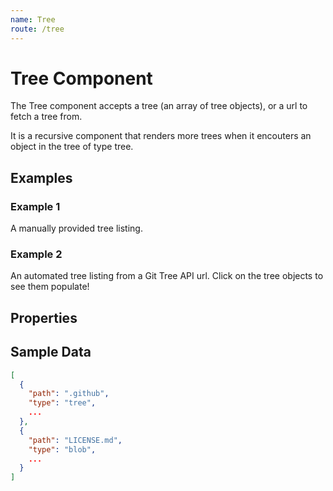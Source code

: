 ```yaml
---
name: Tree
route: /tree
---
```



# Tree Component

The Tree component accepts a tree (an array of tree objects),
or a url to fetch a tree from.

It is a recursive component that renders more trees when it encouters
an object in the tree of type tree.

## Examples

### Example 1

A manually provided tree listing.

<Playground>
<Paper>
  <Tree
    selected
    tree={[
      {
        "path": ".github",
        "type": "tree",
        "tree": [
          {
            "path": "config",
            "type": "blob",
          },
        ]
      },
      {
        "path": "LICENSE.md",
        "type": "blob",
      }
    ]}
  />
</Paper>
</Playground>

### Example 2

An automated tree listing from a Git Tree API url. Click on the tree objects to see them populate!

<Playground>
<Paper>
  <Tree
    selected
    url="https://api.github.com/repos/unfoldingword-box3/git-file-explorer/git/trees/748bc59ef4d5ac9bbacbe6f3d3f3604775540fee"
  />
</Paper>
</Playground>

## Properties
<Props of={Tree} />


## Sample Data
```json
[
  {
    "path": ".github",
    "type": "tree",
    ...
  },
  {
    "path": "LICENSE.md",
    "type": "blob",
    ...
  }
]
```
